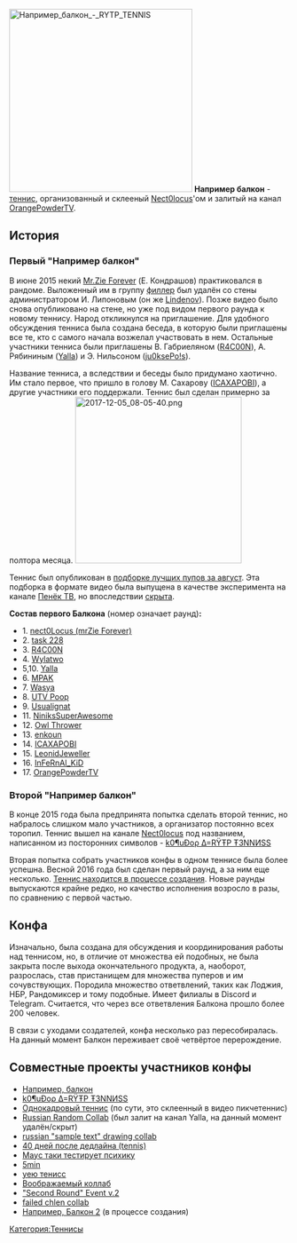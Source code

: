 [[File:Например балкон - RYTP TENNIS|thumb|330x330px]]
'''Например балкон''' - [[теннис]], организованный и склееный [[Nect0locus]]'ом и залитый на канал [[OrangePowderTV]].

== История ==
===Первый "Например балкон"===
В июне 2015 некий [[Nect0locus|Mr.Zie Forever]] (Е. Кондрашов) практиковался в рандоме. Выложенный им в группу [[Термины#Ф|филлер]] был удалён со стены администратором И. Липоновым (он же [[Lindenov]]). Позже видео было снова опубликовано на стене, но уже под видом первого раунда к новому теннису. Народ откликнулся на приглашение. Для удобного обсуждения тенниса была создана беседа, в которую были приглашены все те, кто с самого начала возжелал участвовать в нем. Остальные участники тенниса были приглашены В. Габриеляном ([[orpsageff|R4C00N]]), А. Рябининым ([[Yalla]]) и Э. Нильсоном ([[ju0ksePo!s]]).

Название тенниса, а вследствии и беседы было придумано хаотично. Им стало первое, что пришло в голову М. Сахарову ([[ICAXAPOBI]]), а другие участники его поддержали. Теннис был сделан примерно за полтора месяца.
[[File:2017-12-05 08-05-40.png|none|thumb|300x300px]]

Теннис был опубликован в [https://vk.com/imgtho?w=wall-34217658_7082 подборке лучших пупов за август]. Эта подборка в формате видео была выпущена в качестве эксперимента на канале [[Пенёк ТВ]], но впоследствии [https://www.youtube.com/watch?v=RQWtJFVmopY скрыта].

'''Состав первого Балкона''' (номер означает раунд)''':'''
*1. [[Nect0Locus|nect0Locus (mrZie Forever)]]
*2. [[task 228]]
*3. [[orpsageff|R4C00N]]
*4. [[Wylatwo]]
*5,10. [[Yalla]]
*6. [[MPAK]]
*7. [[Wasya]]
*8. [[4A|UTV Poop]]
*9. [[Usualignat]]
*11. [[NiniksSuperAwesome]]
*12. [[Owl Thrower]]
*13. [[enkoun]]
*14. [[ICAXAPOBI]]
*15. [[Leonid Jeweller|LeonidJeweller]]
*16. [[Lonrefne|InFeRnAl_KiD]]
*17. [[OrangePowderTV]]

===Второй "Например балкон"===

В конце 2015 года была предпринята попытка сделать второй теннис, но набралось слишком мало участников, а организатор постоянно всех торопил. Теннис вышел на канале [[Nect0locus]] под названием, написанном из посторонних символов - [https://youtu.be/siuh5wLdpZc k0¶uÐoρ ∆=RŸŦP Ŧ3NNИSS]

Вторая попытка собрать участников конфы в одном теннисе была более успешна. Весной 2016 года был сделан первый раунд, а за ним еще несколько. [https://www.youtube.com/playlist?list=PLBQLaJSvK6EYLtOXMSeRqvuyfoWYTCygV Теннис находится в процессе создания]. Новые раунды выпускаются крайне редко, но качество исполнения возросло в разы, по сравнению с первой частью.

== Конфа ==
Изначально, была создана для обсуждения и координирования работы над теннисом, но, в отличие от множества ей подобных, не была закрыта после выхода окончательного продукта, а, наоборот, разрослась, став пристанищем для множества пуперов и им сочувствующих. Породила множество ответвлений, таких как Лоджия, НБР, Рандомиксер и тому подобные. Имеет филиалы в Discord и Telegram. Считается, что через все ответвления Балкона прошло более 200 человек.

В связи с уходами создателей, конфа несколько раз пересобиралась. На данный момент Балкон переживает своё четвёртое перерождение.

== Совместные проекты участников конфы ==
*[https://youtu.be/9_kXcDHKS6c Например, балкон]
*[https://youtu.be/siuh5wLdpZc k0¶uÐoρ ∆=RŸŦP Ŧ3NNИSS]
*[https://www.youtube.com/watch?v=XAH5McoKsbY Однокадровый теннис] (по сути, это склеенный в видео пикчетеннис)
*[https://www.youtube.com/watch?v=1v96PPAwDEo Russian Random Collab] (был залит на канал Yalla, на данный момент удалён/скрыт)
*[https://youtu.be/HWtuVAb-xLU russian "sample text" drawing collab]
*[https://youtu.be/cUNWQVIfOzo 40 дней после дедлайна (tennis)]
*[https://youtu.be/i34Ju74Jxcg Маyс таки тестирyет психикy]
*[https://youtu.be/l4ddzevXZJ8 5min]
*[https://youtu.be/DhXsx7B0O4w уею тенисс]
*[https://youtu.be/7DToGPXJsUE Воображаемый коллаб]
*[https://youtu.be/or7A4Zn2A9o "Second Round" Event v.2]
*[https://youtu.be/8L1uQx_2Ddo failed chlen collab]
*[https://www.youtube.com/playlist?list=PLBQLaJSvK6EYLtOXMSeRqvuyfoWYTCygV Например, Балкон 2] (в процессе создания)
[[Категория:Теннисы]]